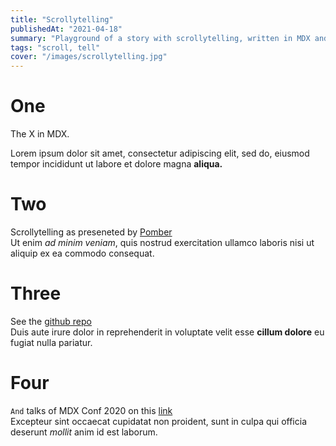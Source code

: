 ```yaml
---
title: "Scrollytelling"
publishedAt: "2021-04-18"
summary: "Playground of a story with scrollytelling, written in MDX and react components"
tags: "scroll, tell"
cover: "/images/scrollytelling.jpg"
---
```


<Wrapper>

<Step>

# One

The X in MDX.

Lorem ipsum dolor sit amet, consectetur adipiscing
elit, sed do, eiusmod tempor incididunt ut labore et
dolore magna **aliqua.**

</Step>

<Step>

# Two

Scrollytelling as preseneted by [Pomber](https://github.com/pomber)  
Ut enim _ad minim veniam_, quis nostrud exercitation
ullamco laboris nisi ut aliquip ex ea commodo consequat.

</Step>

<Step>

# Three

See the [github repo](https://github.com/pomber/the-x-in-mdx)  
Duis aute irure dolor in reprehenderit in voluptate velit
esse **cillum dolore** eu fugiat nulla pariatur.

</Step>

<Step>

# Four

`And` talks of MDX Conf 2020 on this [link](https://mdxjs.com/conf/)  
Excepteur sint occaecat cupidatat non proident, sunt in
culpa qui officia deserunt _mollit_ anim id est laborum.

</Step>

</Wrapper>
